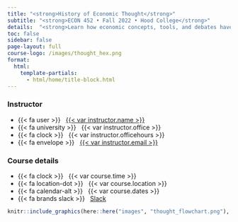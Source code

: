 ```yaml
---
title: "<strong>History of Economic Thought</strong>"
subtitle: "<strong>ECON 452 • Fall 2022 • Hood College</strong>"
details:  "<strong>Learn how economic concepts, tools, and debates have evolved and shape the current practice and understanding of economics</strong> <br> <br> By the end of this course, you will be able to: <br> <ol> <li>Identify key economic writers and their contributions to economic thought</li> <li> Discuss the influence and value of different writers and their contributions </li> Identify and distinguish the major schools of economic thought: Classical, Marxist, Neoclassical, Austrian, Keynesian, Monetarist, New Classical</li> <li>Place theories and ideas studied within the context of the time</li> <li> Better comprehend the origins and context of orthodox economic theory today</li> <li>Explore critiques of orthodox economic theory from various heterodox schools of thought and understand contested areas</li> <li>Reflect on the nature of economics as a discipline</li> <li> Understand the origins of key economic concepts and models</li> <li>Trace the evolution of major ideas through time, via your own writing</li> </ol>"
toc: false
sidebar: false
page-layout: full
course-logo: /images/thought_hex.png
format:
  html:
    template-partials:
      - html/home/title-block.html
---
```


::: home

::: {.grid .course-details}
::: {.g-col-6}
### Instructor

- {{< fa user >}} &nbsp; [{{< var instructor.name >}}]({{< var instructor.url >}})
- {{< fa university >}} &nbsp; {{< var instructor.office >}}
- {{< fa clock >}} &nbsp; {{< var instructor.officehours >}}
- {{< fa envelope >}} &nbsp; <a href="mailto:{{< var instructor.email >}}">{{< var instructor.email >}}</a>
:::

::: {.g-col-6}
### Course details

- {{< fa clock >}} &nbsp; {{< var course.time >}}
- {{< fa location-dot >}} &nbsp; {{< var course.location >}}
- {{< fa calendar-alt >}} &nbsp; {{< var course.dates >}}
- {{< fa brands slack >}} &nbsp; [Slack](%7B%7B%3C%20var%20course.slack%20%3E%7D%7D)
:::

:::

```r
knitr::include_graphics(here::here("images", "thought_flowchart.png"), error = FALSE)
```
:::
